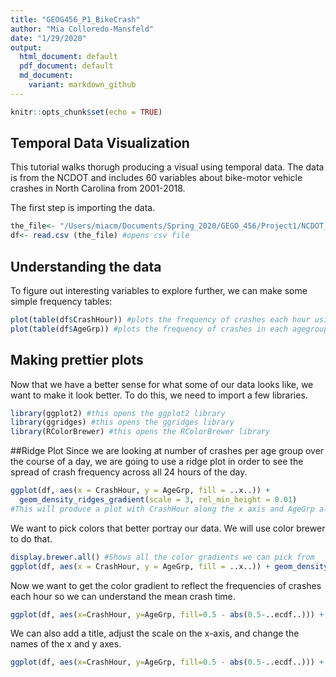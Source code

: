 ```yaml
---
title: "GEOG456_P1_BikeCrash"
author: "Mia Colloredo-Mansfeld"
date: "1/29/2020"
output: 
  html_document: default
  pdf_document: default
  md_document:
    variant: markdown_github
---
```


```r
knitr::opts_chunk$set(echo = TRUE)
```

## Temporal Data Visualization

This tutorial walks thorugh producing a visual using temporal data. The data is from the NCDOT and includes 60 variables about bike-motor vehicle crashes in North Carolina from 2001-2018. 

The first step is importing the data. 

```r
the_file<- "/Users/miacm/Documents/Spring_2020/GEGO_456/Project1/NCDOT_Bike_Crash_Data_fixed2.csv" #this identifies the location of the data on your computer, copy the pathname to direct r to the location of the saved data.
df<- read.csv (the_file) #opens csv file
```

## Understanding the data

To figure out interesting variables to explore further, we can make some simple frequency tables:

```r
plot(table(df$CrashHour)) #plots the frequency of crashes each hour using the CrashHour variable
plot(table(df$AgeGrp)) #plots the frequency of crashes in each agegroup using the AgeGrp variable
```

## Making prettier plots

Now that we have a better sense for what some of our data looks like, we want to make it look better. To do this, we need to import a few libraries. 

```r
library(ggplot2) #this opens the ggplot2 library
library(ggridges) #this opens the ggridges library
library(RColorBrewer) #this opens the RColorBrewer library
```

##Ridge Plot
Since we are looking at number of crashes per age group over the course of a day, we are going to use a ridge plot in order to see the spread of crash frequency across all 24 hours of the day. 

```r
ggplot(df, aes(x = CrashHour, y = AgeGrp, fill = ..x..)) +
  geom_density_ridges_gradient(scale = 3, rel_min_height = 0.01)
#This will produce a plot with CrashHour along the x axis and AgeGrp along the Y axis.
```

We want to pick colors that better portray our data. We will use color brewer to do that. 

```r
display.brewer.all() #Shows all the color gradients we can pick from
ggplot(df, aes(x = CrashHour, y = AgeGrp, fill = ..x..)) + geom_density_ridges_gradient(scale = 3, rel_min_height = 0.01)+ scale_fill_gradientn(colours=colorRampPalette((brewer.pal(9,"YlOrRd")))(100)) #This changes the colors to our color gradient of choice
```

Now we want to get the color gradient to reflect the frequencies of crashes each hour so we can understand the mean crash time. 

```r
ggplot(df, aes(x=CrashHour, y=AgeGrp, fill=0.5 - abs(0.5-..ecdf..))) + stat_density_ridges(geom = "density_ridges_gradient",calc_ecdf = TRUE)+ scale_fill_gradientn(colours = colorRampPalette((brewer.pal(9,"YlOrRd")))(100)) +theme_ridges() + scale_y_discrete(expand = c(0.01, 0)) #Now the color gradient reflects the mean crash hour for each age group
```

We can also add a title, adjust the scale on the x-axis, and change the names of the x and y axes. 

```r
ggplot(df, aes(x=CrashHour, y=AgeGrp, fill=0.5 - abs(0.5-..ecdf..))) + stat_density_ridges(geom = "density_ridges_gradient", calc_ecdf = TRUE)+ scale_fill_gradientn(name = "Crash Probability", colours = colorRampPalette((brewer.pal(9,"YlOrRd")))(100)) + theme_ridges() + scale_y_discrete(expand = c(0.01, 0)) + scale_x_continuous(breaks=c(0, 2, 4, 6, 8, 10, 12, 14, 16, 18, 20, 24)) + labs(title = 'Bike Crashes by Hour and Age Group', x = "Crash Hour", y="Age Group") #We added code to change the names of our axes and to adjust the x-axis scale.
```

  